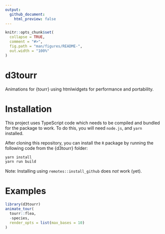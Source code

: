 ```yaml
---
output: 
  github_document:
    html_preview: false
---
```


<!-- README.md is generated from README.Rmd. Please edit that file -->

```r
knitr::opts_chunk$set(
  collapse = TRUE,
  comment = "#>",
  fig.path = "man/figures/README-",
  out.width = "100%"
)
```

# d3tourr

Animations for {tourr} using htmlwidgets for performance and portability.

# Installation

This project uses TypeScript code which needs to be compiled and bundled for the package to work. To do this, you will need `node.js`, and `yarn` installed.

After cloning this repository, you can install the `R` package by running the following code from the {d3tourr} folder:

```bash
yarn install
yarn run build
```

Note: Installing using `remotes::install_github` does _not_ work (yet).

# Examples

```r
library(d3tourr)
animate_tour(
  tourr::flea,
  -species,
  render_opts = list(max_bases = 10)
)
```
